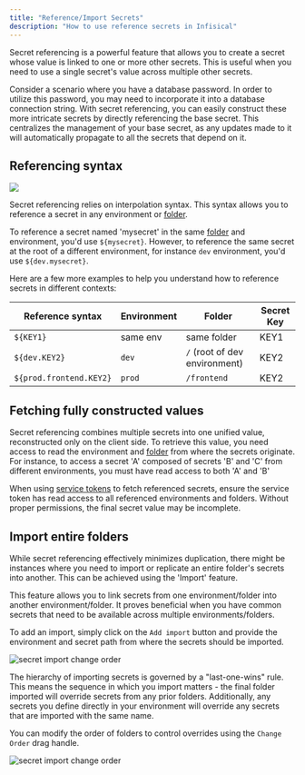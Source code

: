 ```yaml
---
title: "Reference/Import Secrets"
description: "How to use reference secrets in Infisical"
---
```


Secret referencing is a powerful feature that allows you to create a secret whose value is linked to one or more other secrets. 
This is useful when you need to use a single secret's value across multiple other secrets. 

Consider a scenario where you have a database password. In order to utilize this password, you may need to incorporate it into a database connection string. 
With secret referencing, you can easily construct these more intricate secrets by directly referencing the base secret.
This centralizes the management of your base secret, as any updates made to it will automatically propagate to all the secrets that depend on it. 

## Referencing syntax
<img src="../../images/example-secret-referencing.png" />

Secret referencing relies on interpolation syntax. This syntax allows you to reference a secret in any environment or [folder](./folder). 

To reference a secret named 'mysecret' in the same [folder](./folder) and environment, you'd use `${mysecret}`.
However, to reference the same secret at the root of a different environment, for instance `dev` environment, you'd use `${dev.mysecret}`.

Here are a few more examples to help you understand how to reference secrets in different contexts:

| Reference syntax                | Environment | Folder       | Secret Key |
| --------------------- | ----------- | ------------ | ---------- |
| `${KEY1}`               | same env    | same folder | KEY1       |
| `${dev.KEY2}`           | `dev`         | `/` (root of dev environment)            | KEY2       |
| `${prod.frontend.KEY2}` | `prod`        | `/frontend`    | KEY2       |

## Fetching fully constructed values

Secret referencing combines multiple secrets into one unified value, reconstructed only on the client side. To retrieve this value, you need access to read the environment and [folder](./folder) from where the secrets originate. 
For instance, to access a secret 'A' composed of secrets 'B' and 'C' from different environments, you must have read access to both 'A' and 'B' 

When using [service tokens](./token) to fetch referenced secrets, ensure the service token has read access to all referenced environments and folders. 
Without proper permissions, the final secret value may be incomplete.

## Import entire folders 

While secret referencing effectively minimizes duplication, there might be instances where you need to import or replicate an entire folder's secrets into another. This can be achieved using the 'Import' feature.

This feature allows you to link secrets from one environment/folder into another environment/folder. It proves beneficial when you have common secrets that need to be available across multiple environments/folders.

To add an import, simply click on the `Add import` button and provide the environment and secret path from where the secrets should be imported.

![secret import change order](../../images/secret-import-add.png)

The hierarchy of importing secrets is governed by a "last-one-wins" rule. This means the sequence in which you import matters - the final folder imported will override secrets from any prior folders. 
Additionally, any secrets you define directly in your environment will override any secrets that are imported with the same name.

You can modify the order of folders to control overrides using the `Change Order` drag handle.

![secret import change order](../../images/secret-import-change-order.png)
